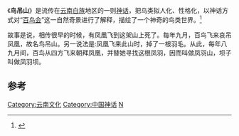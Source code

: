 《'''鸟吊山'''》是流传在[[云南|云南]][[白族|白族]]地区的一则[[神话|神话]]，把鸟类拟人化、性格化，以神话方式对“[[百鸟会|百鸟会]]”这一自然奇景进行了解释，描绘了一个神奇的鸟类世界。<ref>{{Cite web |url=http://www.dzwww.com/2011/dqmjzgh/cfzz/baizu/ls/201111/t20111118_6772012.htm |title=白族民间传说故事 |accessdate=2012-06-30 |archive-date=2012-01-18 |archive-url=https://web.archive.org/web/20120118003926/http://www.dzwww.com/2011/dqmjzgh/cfzz/baizu/ls/201111/t20111118_6772012.htm |dead-url=no }}</ref>

故事是说，相传很早的时候，有凤凰飞到这架山上死了。每年九月，百鸟飞来哀吊凤凰，故名鸟吊山。另一说法是:凤凰飞来此山时，掉了一根羽毛。从此，每年八九月间，百鸟从四方飞来朝拜凤凰，并替她寻找这根凤羽，因而叫做凤羽山，坝子叫做凤羽坝。

==参考==
<references/>
{{stub}}
[[Category:云南文化|Category:云南文化]]
[[Category:中国神话|Category:中国神话]]
[[Category:白族文学|N]]